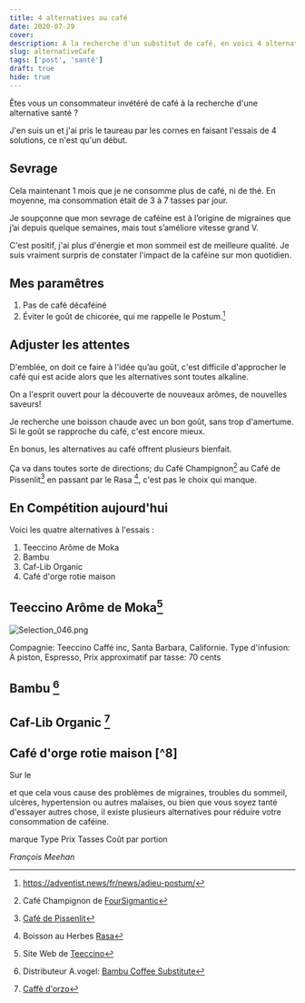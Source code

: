 ```yaml
---
title: 4 alternatives au café
date: 2020-07-29
cover: 
description: A la recherche d'un substitut de café, en voici 4 alternatives
slug: alternativeCafe
tags: ['post', 'santé']
draft: true
hide: true
---
```


Êtes vous un consommateur invétéré de café à la recherche d'une alternative santé ?

J'en suis un et j'ai pris le taureau par les cornes en faisant l'essais de 4 solutions, ce n'est qu'un début.

## Sevrage

Cela maintenant 1 mois que je ne consomme plus de café, ni de thé. En moyenne, ma consommation était de 3 à 7 tasses par jour.

Je soupçonne que mon sevrage de caféine est à l’origine de migraines que j’ai depuis quelque semaines, mais tout s’améliore vitesse grand V.

C'est positif, j'ai plus d'énergie et mon sommeil est de meilleure qualité. Je suis vraiment surpris de constater l'impact de la caféine sur mon quotidien.

## Mes paramêtres

1. Pas de café décaféiné
2. Éviter le goût de chicorée, qui me rappelle le Postum.[^1]

## Adjuster les attentes

D'emblée, on doit ce faire à l'idée qu’au goût, c'est difficile d'approcher le café qui est acide alors que les alternatives sont toutes alkaline.

On a l'esprit ouvert pour la découverte de nouveaux arômes, de nouvelles saveurs!

Je recherche une boisson chaude avec un bon goût, sans trop d'amertume. Si le goût se rapproche du café, c'est encore mieux.

En bonus, les alternatives au café offrent plusieurs bienfait.

Ça va dans toutes sorte de directions; du Café Champignon[^2] au Café de Pissenlit[^3] en passant par le Rasa [^4], c'est pas le choix qui manque.


## En Compétition aujourd'hui

Voici les quatre alternatives à l'essais :

1. Teeccino Arôme de Moka
1. Bambu
1. Caf-Lib Organic
1. Café d'orge rotie maison


## Teeccino Arôme de Moka[^5]


![Selection_046.png](:/15796b8fa0004928bda336181e459456)

Compagnie: Teeccino Caffé inc, Santa Barbara, Californie.
Type d'infusion: À piston, Espresso, 
Prix approximatif par tasse:  70 cents 


## Bambu [^6]


## Caf-Lib Organic [^7]


## Café d'orge rotie maison [^8]

Sur le 


et que cela vous cause des problèmes de migraines, troubles du sommeil, ulcères, hypertension ou autres malaises, ou bien que vous soyez tanté d'essayer autres chose, il existe plusieurs alternatives pour réduire votre consommation de caféine. 



marque Type Prix Tasses Coût par portion 


[^1]:https://adventist.news/fr/news/adieu-postum/
[^2]: Café Champignon de [FourSigmantic](https://us.foursigmatic.com/)
[^3]: [Café de Pissenlit](https://fr.wikipedia.org/wiki/Caf%C3%A9_de_pissenlit)
[^4]: Boisson au Herbes [Rasa](https://wearerasa.com/pages/rasa-revitalize-your-self?gclid=EAIaIQobChMIl6OMk7bm6gIVjY3ICh2GVArbEAAYAiAAEgLzs_D_BwE)
[^5]: Site Web de [Teeccino](https://teeccino.com/)
[^6]: Distributeur A.vogel: [Bambu Coffee Substitute](https://www.avogel.ca/en/health-food/bambu.php) 
[^7]: [Caffè d'orzo](https://fr.wikipedia.org/wiki/Caf%C3%A9_d%27orge)


*François Meehan*


[^1]: 